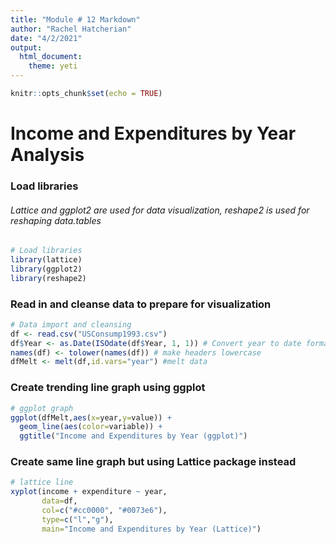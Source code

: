 ```yaml
---
title: "Module # 12 Markdown"
author: "Rachel Hatcherian"
date: "4/2/2021"
output:
  html_document:
    theme: yeti
---
```


```r
knitr::opts_chunk$set(echo = TRUE)
```

# Income and Expenditures by Year Analysis

### Load libraries

###### Lattice and ggplot2 are used for data visualization, reshape2 is used for reshaping data.tables

```r

# Load libraries
library(lattice)
library(ggplot2)
library(reshape2)

```

### Read in and cleanse data to prepare for visualization

```r

# Data import and cleansing
df <- read.csv("USConsump1993.csv")
df$Year <- as.Date(ISOdate(df$Year, 1, 1)) # Convert year to date format
names(df) <- tolower(names(df)) # make headers lowercase
dfMelt <- melt(df,id.vars="year") #melt data

```

### Create trending line graph using ggplot

```r

# ggplot graph
ggplot(dfMelt,aes(x=year,y=value)) + 
  geom_line(aes(color=variable)) +
  ggtitle("Income and Expenditures by Year (ggplot)")

```

### Create same line graph but using Lattice package instead

```r

# lattice line
xyplot(income + expenditure ~ year,
       data=df,
       col=c("#cc0000", "#0073e6"),
       type=c("l","g"),
       main="Income and Expenditures by Year (Lattice)")


```


